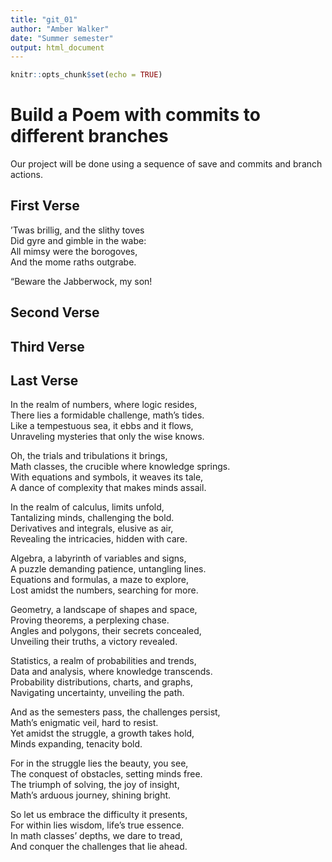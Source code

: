 ```yaml
---
title: "git_01"
author: "Amber Walker"
date: "Summer semester"
output: html_document
---
```


```r
knitr::opts_chunk$set(echo = TRUE)
```
# Build a Poem with commits to different branches
Our project will be done using a sequence of save and commits and branch actions.
<!-- Do not modify or change any text in "!--" bracketed areas such as this --- these are instructions to
you, if you change any of this the git program will notice it and compromise your git merging strategy !-->

## First Verse 
<!--Put the first five lines of a poem by Lewis Carrol in this section!-->
’Twas brillig, and the slithy toves      
      Did gyre and gimble in the wabe:      
All mimsy were the borogoves,      
      And the mome raths outgrabe.      
       
“Beware the Jabberwock, my son!    
    
## Second Verse
<!--Put the first five lines of a poem by Robert Frost here!-->

## Third Verse
<!--Put the first two verses of The Walrus and the Carpenter here!-->

## Last Verse
<!--Put a short poem you created using chatGPT of 20 to 30 lines,here!-->
In the realm of numbers, where logic resides,    
There lies a formidable challenge, math's tides.     
Like a tempestuous sea, it ebbs and it flows,    
Unraveling mysteries that only the wise knows.    
    
Oh, the trials and tribulations it brings,    
Math classes, the crucible where knowledge springs.    
With equations and symbols, it weaves its tale,    
A dance of complexity that makes minds assail.    
    
In the realm of calculus, limits unfold,    
Tantalizing minds, challenging the bold.    
Derivatives and integrals, elusive as air,      
Revealing the intricacies, hidden with care.      
      
Algebra, a labyrinth of variables and signs,    
A puzzle demanding patience, untangling lines.    
Equations and formulas, a maze to explore,    
Lost amidst the numbers, searching for more.    
    
Geometry, a landscape of shapes and space,    
Proving theorems, a perplexing chase.    
Angles and polygons, their secrets concealed,    
Unveiling their truths, a victory revealed.    
    
Statistics, a realm of probabilities and trends,    
Data and analysis, where knowledge transcends.    
Probability distributions, charts, and graphs,    
Navigating uncertainty, unveiling the path.    
    
And as the semesters pass, the challenges persist,    
Math's enigmatic veil, hard to resist.    
Yet amidst the struggle, a growth takes hold,    
Minds expanding, tenacity bold.    
    
For in the struggle lies the beauty, you see,    
The conquest of obstacles, setting minds free.    
The triumph of solving, the joy of insight,    
Math's arduous journey, shining bright.    
    
So let us embrace the difficulty it presents,    
For within lies wisdom, life's true essence.    
In math classes' depths, we dare to tread,    
And conquer the challenges that lie ahead.  
  


